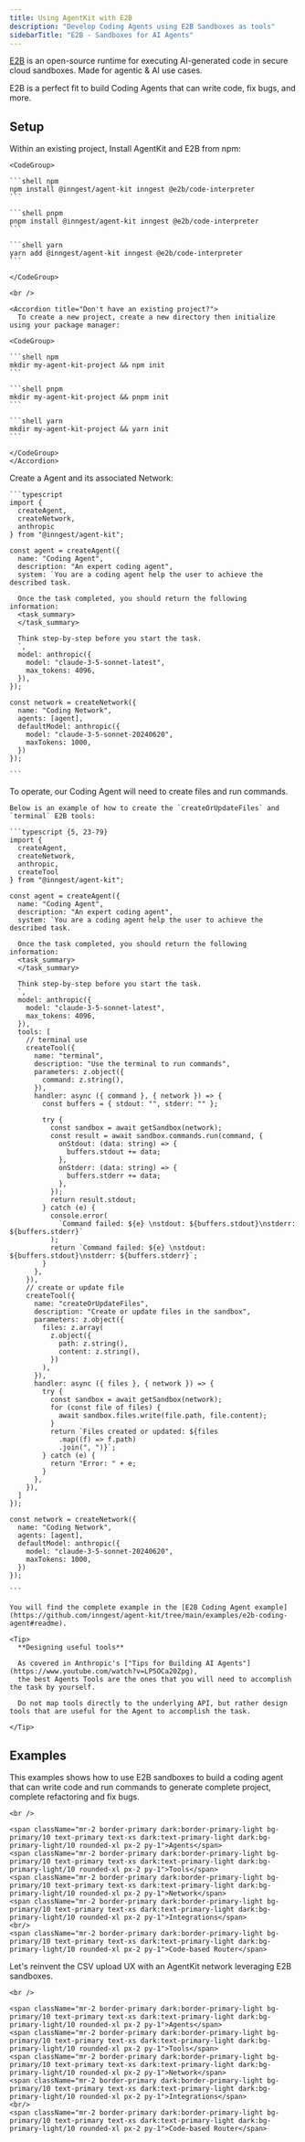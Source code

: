 ```yaml
---
title: Using AgentKit with E2B
description: "Develop Coding Agents using E2B Sandboxes as tools"
sidebarTitle: "E2B - Sandboxes for AI Agents"
---
```


[E2B](https://e2b.dev) is an open-source runtime for executing AI-generated code in secure cloud sandboxes. Made for agentic & AI use cases.

E2B is a perfect fit to build Coding Agents that can write code, fix bugs, and more.

## Setup

<Steps>
  <Step title="Install AgentKit and E2B">
    Within an existing project, Install AgentKit and E2B from npm:

    <CodeGroup>

    ```shell npm
    npm install @inngest/agent-kit inngest @e2b/code-interpreter
    ```

    ```shell pnpm
    pnpm install @inngest/agent-kit inngest @e2b/code-interpreter
    ```

    ```shell yarn
    yarn add @inngest/agent-kit inngest @e2b/code-interpreter
    ```

    </CodeGroup>

    <br />

    <Accordion title="Don't have an existing project?">
      To create a new project, create a new directory then initialize using your package manager:

    <CodeGroup>

    ```shell npm
    mkdir my-agent-kit-project && npm init
    ```

    ```shell pnpm
    mkdir my-agent-kit-project && pnpm init
    ```

    ```shell yarn
    mkdir my-agent-kit-project && yarn init
    ```

    </CodeGroup>
    </Accordion>

  </Step>

  <Step title="Setup your Coding Agent">
    Create a Agent and its associated Network:

    ```typescript
    import {
      createAgent,
      createNetwork,
      anthropic
    } from "@inngest/agent-kit";

    const agent = createAgent({
      name: "Coding Agent",
      description: "An expert coding agent",
      system: `You are a coding agent help the user to achieve the described task.

      Once the task completed, you should return the following information:
      <task_summary>
      </task_summary>

      Think step-by-step before you start the task.
      `,
      model: anthropic({
        model: "claude-3-5-sonnet-latest",
        max_tokens: 4096,
      }),
    });

    const network = createNetwork({
      name: "Coding Network",
      agents: [agent],
      defaultModel: anthropic({
        model: "claude-3-5-sonnet-20240620",
        maxTokens: 1000,
      })
    });

    ```

  </Step>

  <Step title="Create the E2B Tools">
    To operate, our Coding Agent will need to create files and run commands.

    Below is an example of how to create the `createOrUpdateFiles` and `terminal` E2B tools:

    ```typescript {5, 23-79}
    import {
      createAgent,
      createNetwork,
      anthropic,
      createTool
    } from "@inngest/agent-kit";

    const agent = createAgent({
      name: "Coding Agent",
      description: "An expert coding agent",
      system: `You are a coding agent help the user to achieve the described task.

      Once the task completed, you should return the following information:
      <task_summary>
      </task_summary>

      Think step-by-step before you start the task.
      `,
      model: anthropic({
        model: "claude-3-5-sonnet-latest",
        max_tokens: 4096,
      }),
      tools: [
        // terminal use
        createTool({
          name: "terminal",
          description: "Use the terminal to run commands",
          parameters: z.object({
            command: z.string(),
          }),
          handler: async ({ command }, { network }) => {
            const buffers = { stdout: "", stderr: "" };

            try {
              const sandbox = await getSandbox(network);
              const result = await sandbox.commands.run(command, {
                onStdout: (data: string) => {
                  buffers.stdout += data;
                },
                onStderr: (data: string) => {
                  buffers.stderr += data;
                },
              });
              return result.stdout;
            } catch (e) {
              console.error(
                `Command failed: ${e} \nstdout: ${buffers.stdout}\nstderr: ${buffers.stderr}`
              );
              return `Command failed: ${e} \nstdout: ${buffers.stdout}\nstderr: ${buffers.stderr}`;
            }
          },
        }),
        // create or update file
        createTool({
          name: "createOrUpdateFiles",
          description: "Create or update files in the sandbox",
          parameters: z.object({
            files: z.array(
              z.object({
                path: z.string(),
                content: z.string(),
              })
            ),
          }),
          handler: async ({ files }, { network }) => {
            try {
              const sandbox = await getSandbox(network);
              for (const file of files) {
                await sandbox.files.write(file.path, file.content);
              }
              return `Files created or updated: ${files
                .map((f) => f.path)
                .join(", ")}`;
            } catch (e) {
              return "Error: " + e;
            }
          },
        }),
      ]
    });

    const network = createNetwork({
      name: "Coding Network",
      agents: [agent],
      defaultModel: anthropic({
        model: "claude-3-5-sonnet-20240620",
        maxTokens: 1000,
      })
    });

    ```

    You will find the complete example in the [E2B Coding Agent example](https://github.com/inngest/agent-kit/tree/main/examples/e2b-coding-agent#readme).

    <Tip>
      **Designing useful tools**

      As covered in Anthropic's ["Tips for Building AI Agents"](https://www.youtube.com/watch?v=LP5OCa20Zpg),
      the best Agents Tools are the ones that you will need to accomplish the task by yourself.

      Do not map tools directly to the underlying API, but rather design tools that are useful for the Agent to accomplish the task.

    </Tip>

  </Step>

</Steps>

## Examples

<CardGroup cols={2}>

  <Card title="Replicate Cursor's Agent mode" href="https://github.com/inngest/agent-kit/tree/main/examples/e2b-coding-agent#readme" icon="github">
    This examples shows how to use E2B sandboxes to build a coding agent that can write code and run commands to generate complete project, complete refactoring and fix bugs.

    <br />

    <span className="mr-2 border-primary dark:border-primary-light bg-primary/10 text-primary text-xs dark:text-primary-light dark:bg-primary-light/10 rounded-xl px-2 py-1">Agents</span>
    <span className="mr-2 border-primary dark:border-primary-light bg-primary/10 text-primary text-xs dark:text-primary-light dark:bg-primary-light/10 rounded-xl px-2 py-1">Tools</span>
    <span className="mr-2 border-primary dark:border-primary-light bg-primary/10 text-primary text-xs dark:text-primary-light dark:bg-primary-light/10 rounded-xl px-2 py-1">Network</span>
    <span className="mr-2 border-primary dark:border-primary-light bg-primary/10 text-primary text-xs dark:text-primary-light dark:bg-primary-light/10 rounded-xl px-2 py-1">Integrations</span>
    <br/>
    <span className="mr-2 border-primary dark:border-primary-light bg-primary/10 text-primary text-xs dark:text-primary-light dark:bg-primary-light/10 rounded-xl px-2 py-1">Code-based Router</span>

  </Card>

  <Card title="AI-powered CSV contacts importer" href="https://github.com/inngest/agent-kit/tree/main/examples/e2b-csv-contacts-importer#readme" icon="github">
    Let's reinvent the CSV upload UX with an AgentKit network leveraging E2B sandboxes.

    <br />

    <span className="mr-2 border-primary dark:border-primary-light bg-primary/10 text-primary text-xs dark:text-primary-light dark:bg-primary-light/10 rounded-xl px-2 py-1">Agents</span>
    <span className="mr-2 border-primary dark:border-primary-light bg-primary/10 text-primary text-xs dark:text-primary-light dark:bg-primary-light/10 rounded-xl px-2 py-1">Tools</span>
    <span className="mr-2 border-primary dark:border-primary-light bg-primary/10 text-primary text-xs dark:text-primary-light dark:bg-primary-light/10 rounded-xl px-2 py-1">Network</span>
    <span className="mr-2 border-primary dark:border-primary-light bg-primary/10 text-primary text-xs dark:text-primary-light dark:bg-primary-light/10 rounded-xl px-2 py-1">Integrations</span>
    <br/>
    <span className="mr-2 border-primary dark:border-primary-light bg-primary/10 text-primary text-xs dark:text-primary-light dark:bg-primary-light/10 rounded-xl px-2 py-1">Code-based Router</span>

  </Card>

</CardGroup>
